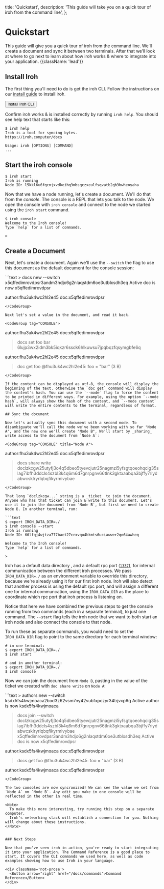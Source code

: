   title: 'Quickstart',
  description:
    'This guide will take you on a quick tour of iroh from the command line',
};

# Quickstart

This guide will give you a quick tour of iroh from the command line. We'll create a document and sync it between two terminals. After that we'll look at where to go next to learn about how iroh works & where to integrate into your application. {{className: 'lead'}}

## Install Iroh

The first thing you'll need to do is get the iroh CLI. Follow the instructions on our [install guide](/docs/install) to install iroh.

<div className='not-prose'>
  <Button arrow="right" href="/docs/install">Install Iroh CLI</Button>
</div>

Confirm iroh works & is installed correctly by running `iroh help`. You should see help text that starts like this:

```text
$ iroh help
Iroh is a tool for syncing bytes.
https://iroh.computer/docs

Usage: iroh [OPTIONS] [COMMAND]
...
```

## Start the iroh console

```text
$ iroh start
Iroh is running
Node ID: l5kkl6u6fqcnjxvdkoihq3nbsqczxeulfsqvatb2qh3bwheoyaha
```

Now that we have a node running, let's create a document. We'll do that from the _console_. The console is a REPL that lets you talk to the node. We open the console with `iroh console` and connect to the node we started using the `iroh start` command.

```text
$ iroh console
Welcome to the Iroh console!
Type `help` for a list of commands.

>
```

## Create a Document

Next, let's create a document. Again we'll use the `--switch` the flag to use this document as the default document for the console session:

<CodeGroup tag="CONSOLE">
```text
> docs new --switch
x5qffedimrovdpsr3andm3hdjo6g2nlaqstdm6oe3utblxsdh3eq
Active doc is now x5qffedimrovdpsr

author:fhu3uk4wc2hl2e45 doc:x5qffedimrovdpsr
> 
```
</CodeGroup>

Next let's set a value in the document, and read it back.

<CodeGroup tag="CONSOLE">
```
author:fhu3uk4wc2hl2e45 doc:x5qffedimrovdpsr
> docs set foo bar
6lujp3wx2idm3bk5iqkzr6ssdk6hlkuwsu7jpqbqzfqsymgbfe6q

author:fhu3uk4wc2hl2e45 doc:x5qffedimrovdpsr
> doc get foo
@fhu3uk4wc2hl2e45: foo = "bar" (3 B)
```
</CodeGroup>

If the content can be displayed as utf-8, the console will display the beginning of the text, otherwise the `doc get` command will display the content's hash. You can use the `--mode` flag to force the content to be printed in different ways. For example, using the option `--mode hash`, will always show the hash of the content, and `--mode content` will write the entire contents to the terminal, regardless of format.

## Sync the document

Now let's actually sync this document with a second node. To disambiguate we'll call the node we've been working with so far "Node A", and the new one we'll create "Node B". We'll start by _sharing_ write access to the document from `Node A`:

<CodeGroup tag="CONSOLE" title="Node A">
```
author:fhu3uk4wc2hl2e45 doc:x5qffedimrovdpsr
> docs share write
doclzkcgw25utyfj3o4q5dbeo5tyevcjutr25nagmzi5yfsgtqoeohqcig35slag7ibfh3ddcls4szbl3k4q6m6d7gnrpgnv66tlnk3gktxaabqa3bjffy7riydabwcsklryrlqbqfikyrmivybae
```
</CodeGroup>

That long `doclzkcgw...` string is a _ticket_ to join the document. Anyone who has that ticket can join & write to this document. Let's use it to join the document from `Node B`, but first we need to create Node B. In another terminal, run:

```text
$ export IROH_DATA_DIR=./
$ iroh console --start
Iroh is running
Node ID: 66lfqj4wjtza777baet27crxvqu4bkmts6uciawwer2qo64awheq

Welcome to the Iroh console!
Type `help` for a list of commands.

>
```

Iroh has a default data directory , and a default rpc port ([`1337`](https://en.wikipedia.org/wiki/Leet)), for internal communication between the different iroh processes. We pass `IROH_DATA_DIR=./` as an environment variable to override this directory, because we're already using it for our first iroh node. Iroh will also detect that another process is using the default rpc port, and will assign a different one for internal communcation, using the `IROH_DATA_DIR` as the place to coordinate which rpc port that iroh process is listening on.

Notice that here we have combined the previous steps to get the console running from two commands (each in a separate terminal), to just one command. The `--start` flag tells the iroh node that we want to both start an iroh node and also connect the console to that node.

To run these as separate commands, you would need to set the `IROH_DATA_DIR` flag to point to the same directory for each terminal window:
```text
# in one terminal:
$ export IROH_DATA_DIR=./
$ iroh start
```

```text
# and in another terminal:
$ export IROH_DATA_DIR=./
$ iroh console
```

Now we can join the document from `Node B`, pasting in the value of the ticket we created with `doc share write` on `Node A`:

<CodeGroup tag="CONSOLE" title="Node B">
```text
> authors new --switch
ksdx5fs4kwjmoaca2bod3z62vsm7ny42vubfxpczyr34trjvxp6q
Active author is now ksdx5fs4kwjmoaca

> docs join --switch doclzkcgw25utyfj3o4q5dbeo5tyevcjutr25nagmzi5yfsgtqoeohqcig35slag7ibfh3ddcls4szbl3k4q6m6d7gnrpgnv66tlnk3gktxaabqa3bjffy7riydabwcsklryrlqbqfikyrmivybae
x5qffedimrovdpsr3andm3hdjo6g2nlaqstdm6oe3utblxsdh3eq
Active doc is now x5qffedimrovdpsr

author:ksdx5fs4kwjmoaca doc:x5qffedimrovdpsr
> docs get foo
@fhu3uk4wc2hl2e45: foo = "bar" (3 B)

author:ksdx5fs4kwjmoaca doc:x5qffedimrovdpsr
```
</CodeGroup>

The two consoles are now syncronized! We can see the value we set from `Node A` on `Node B`. Any edit you make in one console will be reflected in the other in real time.

<Note>
  To make this more interesting, try running this step on a separate computer.
  Iroh's networking stack will establish a connection for you. Nothing will change about these instructions.
</Note>


### Next Steps

Now that you've seen iroh in action, you're ready to start integrating it into your application. The Command Reference is a good place to start. It covers the CLI commands we used here, as well as code examples showing how to use Iroh in your language.

<div className='not-prose'>
  <Button arrow="right" href="/docs/commands">Command Reference</Button>
</div>
